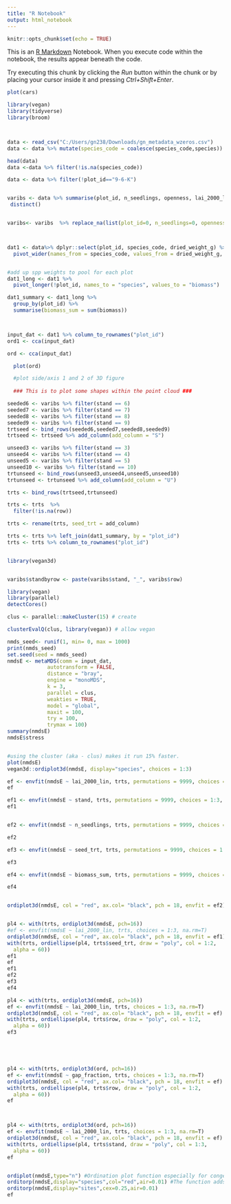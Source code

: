```yaml
---
title: "R Notebook"
output: html_notebook
---
```





```r
knitr::opts_chunk$set(echo = TRUE)
```

This is an [R Markdown](http://rmarkdown.rstudio.com) Notebook. When you execute code within the notebook, the results appear beneath the code. 

Try executing this chunk by clicking the *Run* button within the chunk or by placing your cursor inside it and pressing *Ctrl+Shift+Enter*. 

```r
plot(cars)

```

```r
library(vegan)
library(tidyverse)
library(broom)



data <- read_csv("C:/Users/gn238/Downloads/gn_metadata_wzeros.csv")
data <- data %>% mutate(species_code = coalesce(species_code,species))

head(data)
data <-data %>% filter(!is.na(species_code))

data <- data %>% filter(!plot_id=="9-6-K")


varibs <- data %>% summarise(plot_id, n_seedlings, openness, lai_2000_lin, ppfd_total_under_per_day_m_jor_mol_m2day, gap_fraction, row, stand) %>%
 distinct()


varibs<- varibs  %>% replace_na(list(plot_id=0, n_seedlings=0, openness=0, lai_2000_lin = 0, ppfd_total_under_per_day_m_jor_mol_m2day = 0, gap_fraction= 0, row = "L", stand=0, standbyrow= 0))



dat1 <- data%>% dplyr::select(plot_id, species_code, dried_weight_g) %>%
  pivot_wider(names_from = species_code, values_from = dried_weight_g, values_fn = sum, values_fill = 0)


#add up spp weights to pool for each plot
dat1_long <- dat1 %>% 
  pivot_longer(!plot_id, names_to = "species", values_to = "biomass")

dat1_summary <- dat1_long %>% 
  group_by(plot_id) %>%
  summarise(biomass_sum = sum(biomass))



input_dat <- dat1 %>% column_to_rownames("plot_id")
ord1 <- cca(input_dat)

ord <- cca(input_dat)

  plot(ord)

  #plot side/axis 1 and 2 of 3D figure
  
  ### This is to plot some shapes within the point cloud ###

seeded6 <- varibs %>% filter(stand == 6)
seeded7 <- varibs %>% filter(stand == 7)
seeded8 <- varibs %>% filter(stand == 8)
seeded9 <- varibs %>% filter(stand == 9)
trtseed <- bind_rows(seeded6,seeded7,seeded8,seeded9)
trtseed <- trtseed %>% add_column(add_column = "S")

unseed3 <- varibs %>% filter(stand == 3)
unseed4 <- varibs %>% filter(stand == 4)
unseed5 <- varibs %>% filter(stand == 5)
unseed10 <- varibs %>% filter(stand == 10)
trtunseed <- bind_rows(unseed3,unseed4,unseed5,unseed10)
trtunseed <- trtunseed %>% add_column(add_column = "U")

trts <- bind_rows(trtseed,trtunseed)

trts <- trts  %>% 
  filter(!is.na(row))

trts <- rename(trts, seed_trt = add_column)

trts <- trts %>% left_join(dat1_summary, by = "plot_id")
trts <- trts %>% column_to_rownames("plot_id")


library(vegan3d)


varibs$standbyrow <- paste(varibs$stand, "_", varibs$row)

library(vegan)
library(parallel)
detectCores()

clus <- parallel::makeCluster(15) # create 

clusterEvalQ(clus, library(vegan)) # allow vegan

nmds_seed<- runif(1, min= 0, max = 1000)
print(nmds_seed)
set.seed(seed = nmds_seed)
nmdsE <- metaMDS(comm = input_dat,
             autotransform = FALSE,
             distance = "bray",
             engine = "monoMDS",
             k = 3,
             parallel = clus,
             weakties = TRUE,
             model = "global",
             maxit = 100,
             try = 100,
             trymax = 100)
summary(nmdsE)
nmdsE$stress


#using the cluster (aka - clus) makes it run 15% faster.
plot(nmdsE)
vegan3d::ordiplot3d(nmdsE, display="species", choices = 1:3)

ef <- envfit(nmdsE ~ lai_2000_lin, trts, permutations = 9999, choices = 1:3, na.rm=T, iterations = 10000)
ef

ef1 <- envfit(nmdsE ~ stand, trts, permutations = 9999, choices = 1:3, na.rm = T, iterations= 10000)
ef1


ef2 <- envfit(nmdsE ~ n_seedlings, trts, permutations = 9999, choices = 1:3, na.rm = T, iterations= 10000)

ef2

ef3 <- envfit(nmdsE ~ seed_trt, trts, permutations = 9999, choices = 1:3, na.rm = T, iterations= 10000)

ef3

ef4 <- envfit(nmdsE ~ biomass_sum, trts, permutations = 9999, choices = 1:3, na.rm = T, iterations= 10000)

ef4


ordiplot3d(nmdsE, col = "red", ax.col= "black", pch = 18, envfit = ef2)


pl4 <- with(trts, ordiplot3d(nmdsE, pch=16))
#ef <- envfit(nmdsE ~ lai_2000_lin, trts, choices = 1:3, na.rm=T)
ordiplot3d(nmdsE, col = "red", ax.col= "black", pch = 18, envfit = ef1)
with(trts, ordiellipse(pl4, trts$seed_trt, draw = "poly", col = 1:2,
  alpha = 60))
ef1
ef
ef1
ef2
ef3
ef4

pl4 <- with(trts, ordiplot3d(nmdsE, pch=16))
ef <- envfit(nmdsE ~ lai_2000_lin, trts, choices = 1:3, na.rm=T)
ordiplot3d(nmdsE, col = "red", ax.col= "black", pch = 18, envfit = ef)
with(trts, ordiellipse(pl4, trts$row, draw = "poly", col = 1:2,
  alpha = 60))
ef3





pl4 <- with(trts, ordiplot3d(ord, pch=16))
ef <- envfit(nmdsE ~ gap_fraction, trts, choices = 1:3, na.rm=T)
ordiplot3d(nmdsE, col = "red", ax.col= "black", pch = 18, envfit = ef)
with(trts, ordiellipse(pl4, trts$row, draw = "poly", col = 1:2,
  alpha = 60))
ef



pl4 <- with(trts, ordiplot3d(ord, pch=16))
ef <- envfit(nmdsE ~ lai_2000_lin, trts, choices = 1:3, na.rm=T)
ordiplot3d(nmdsE, col = "red", ax.col= "black", pch = 18, envfit = ef)
with(trts, ordiellipse(pl4, trts$stand, draw = "poly", col = 1:3,
  alpha = 60))
ef


ordiplot(nmdsE,type="n") #Ordination plot function especially for congested plots
orditorp(nmdsE,display="species",col="red",air=0.01) #The function adds text or points to ordination plots
orditorp(nmdsE,display="sites",cex=0.25,air=0.01)
ef



```


